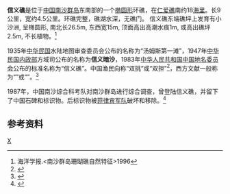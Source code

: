 {{Infobox Disputed Islands
| plural = yes
| name             =信义礁
| image name       =
| image caption    = 
| image size       = 
| locator map      = {{Location map+|Spratly_Islands|float=center|width=300|caption=信义礁的位置 
|places={{location map~ |Spratly_Islands|marksize=6 |lat=9.291886|long=115.960236|label='''信义礁''' |position=bottom}}
}}
| map_custom       = yes
| native name      = 
| native name link = 
| other_names         = 
| location         = [[南中国海|南中国海]]
| coordinates      = {{Coord|9|20||N|115|57||E|display=inline,title}}
| archipelago      = [[南沙群岛|南沙群岛]]
| total islands    = 
| major islands    = 
| area             =
| length           =9公里
| width            =4.5公里
| coastline        =
| highest mount    = 
| elevation        = 
| country claim                 = {{ROC}}
| country 1 claim                 = {{VNM}}
| country 2 claim                 = {{PHL}}
| country                         = {{PRC}}
| country admin divisions title   =[[地级行政区|市]] 
| country admin divisions         =[[海南省|海南省]][[三沙市|三沙市]] 
|country 1 claim divisions=[[慶和省|慶和省]][[長沙縣|長沙縣]]
|country 2 claim divisions=[[巴拉望省|巴拉望省]][[卡拉揚市|卡拉揚市]]
|country claim divisions title=[[直辖市_(中华民国)|直辖市]]
|country 1 claim divisions title=[[縣|縣]]
|country 2 claim divisions title=市
|country claim divisions=[[高雄市|高雄市]][[旗津區|旗津區]]
| population       = 
| population as of = 
| density          = 
| ethnic groups    = 
| additional info  =
}}
'''信义礁'''是位于[[中国|中国]][[南沙群岛|南沙群岛]]东南部的一个[[椭圆形|椭圆形]]环礁，在[[仁爱礁|仁爱礁]]南约18[[海里|海里]]。长9公里，宽约4.5公里。环礁完整，礁湖水深，无礁门。
信义礁东端礁坪上发育有小沙洲, 呈椭圆形, 南北长26.5m, 东西宽15m, 顶面高出高潮水痕1m, 或高出礁坪2.5m, 不长植物。<ref>海洋学报.<南沙群岛珊瑚礁自然特征>1996</ref>

1935年[[中华民国|中华民国]]水陆地图审查委员会公布的名称为“汤姆斯第一滩”，1947年[[中华民国内政部|中华民国内政部]]方域司公布的名称为'''信义暗沙'''，1983年[[中华人民共和国|中华人民共和国]][[中国地名委员会|中国地名委员会]]公布的标准名称为“信义礁”。中国渔民向称“双挑”或“双担”<ref>{{Cite journal|title=文化生态学视角下的南海诸岛地名文化|author=赵静|url=http://www.rddl.com.cn/CN/abstract/abstract2806.shtml|journal=熱帶地理|issue=6|doi=|others=|year=2016|volume=36|page=1048|pmid=|access-date=2018-08-11|archive-date=2018-07-26|archive-url=https://web.archive.org/web/20180726201600/http://www.rddl.com.cn/CN/abstract/abstract2806.shtml|dead-url=yes}}</ref>，西方文献一般称为“{{Lang|en|First Thomas Reef}}”或“{{Lang|en|First Thomas Shoal}}”。<ref>{{cite book zh |author=广东省地名委员会 |title=《南海诸岛地名资料汇编》 |format=M |edition=1 |location=广州 |publisher=广东省地图出版社 |date=1987 |pages=204 |id= ISBN 80522-023-9}}</ref>

1987年，中国南沙综合科考队对南沙群岛进行综合调查，曾登陆信义礁，并留下了中国石碑和标识物。后标识物被[[菲律宾军队|菲律宾军队]]破坏和移除。<ref>{{cite web | language = zh-cn | publisher = 新浪军事 | title = 媒体驳斥中国军舰向菲渔船开火时搁浅说法 | url = http://mil.news.sina.com.cn/2012-07-17/1801695924.html | date = 2012-07-17 | accessdate = 2012-07-20 | archive-date = 2012-07-20 | archive-url = https://web.archive.org/web/20120720090505/http://mil.news.sina.com.cn/2012-07-17/1801695924.html | dead-url = no }}</ref>

==参考资料==
{{reflist}}
{{South China Sea Islands}}
[[Category:南沙群岛|X]]